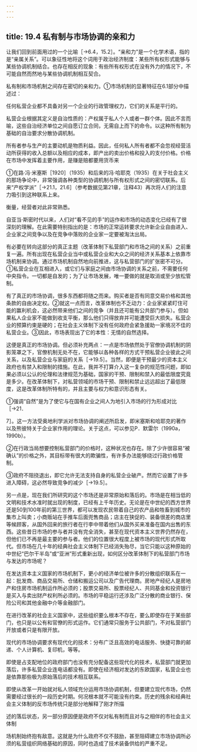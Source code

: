 ```yaml
---
---
---
```

title: 19.4 私有制与市场协调的亲和力
---



让我们回到前面用过的一个比喻［→6.4，15.2］。“亲和力”是一个化学术语，指的是“亲属关系”。可以象征性地将这个词用于政治经济制度：某些所有权形式能够与某些协调机制结合。也存在相反的现象：有些所有权形式在没有外力的情况下，不可能自然而然地与某些协调机制相互契合。

私有制和市场机制之间存在密切的亲和力。①市场机制的显著特征在6.1部分中描述过：

任何私营企业都不具备对另一个企业的行政管理权力，它们的关系是平行的。

私营企业根据其定义是自治性质的：产权属于私人个人或者一群个体。因此不言而喻，这些自治经济单位之间自愿订立合同，无需自上而下的命令。以这种所有制为基础的自治要求分散协调机制。

所有者参与生产的主要动机是物质利益。因此，任何私人所有者都不会忽视经营活动所获得的收入总额以及相应的成本，即产出的卖出价格和投入的支付价格。价格在市场中发挥着主要作用，是赚是赔都要用货币来

①在路·冯·米塞斯［1920］（1935）和后来的冯·哈耶克（1935）在关于社会主义的那场争论中，非常强调各种类型的协调机制与所有权形式之间的密切联系。后来“产权学派”［→21.1，21.6］（参考数据见第21章，注释43）再次将人们的注意力吸引到这种联系上来。



衡量，经营者对此非常熟悉。

自亚当·斯密时代以来，人们对“看不见的手”的运作和市场的动态变化已经有了很深刻的理解。在此需要特别指出的是：市场的正常运转要求允许新企业自由进入、企业家之间竞争以及在竞争中落败的企业家一定要被淘汰出局。

有必要在转向这部分的真正主题（改革体制下私营部门和市场之间的关系）之前重复一遍。所有出现在私营企业当中或私营企业和大众之间的经济关系基本上依靠市场机制来协调。通过市场机制自然地向前推进，这与私营部门的扩张密不可分。①私营企业在互相进入，或它们与家庭之间由市场协调的关系之前，不需要任何中央指令。一切都是自发的；为了让市场发展，唯一要做的就是取消或至少放松管制。

有了真正的市场协调，很多东西都将随之而来。购买者是否有同意交易价格和其他条款的自由决定权。②就这一点而言，改革体制也不乏动力：企业家紧紧盯住可能的赢利机会，这必然带来他们之间的竞争（并且还可能有公共部门参与）。但如果私人企业家不能做到收支平衡，那么他们只得放弃并可能遭受巨大损失。私营企业的预算约束是硬的；在社会主义体制下没有任何政府会紧急援助一家境况不佳的私营企业。③因此，市场表现出了它的本性：无情的自然选择。

这便是真正的市场协调。但必须补充两点：一点是市场依然处于官僚协调机制的阴影笼罩之下，官僚机制无处不在，它能够以各种各样的方式干预私营企业彼此之间关系，以及私营企业与家庭的关系［→19.5］。当然，即便是干预最少的资本主义政府也有禁入和限制的措施。在此，我并不打算介入这一复杂的规范性问题，即如果必须以公认的伦理和法律规范为基础，国家的干预、限制和禁入的最低限度究竟是多少。在改革体制下，对私营领域的市场干预、限制和禁止远远超出了最低限度，这是改革体制所特有的，并且主要与权力和意识形态有关。

①强调“自然”是为了使它与在国有企业之间人为地引入市场的行为形成对比［→21．

7］。这一方法受奥地利学派对市场协调的阐述所启发，即米塞斯和哈耶克的著作以及熊彼特关于企业家作用的理论。关于这点，可以参见P．默雷尔（1990a，1990b）。

②在行政当局想要控制私营部门的价格时，这种状况也存在。除了少许很容易“被确认”的价格之外，其目标带有很大的欺骗性，有许多办法能够绕过行政价格管制。

③政府不阻挠退出，即它允许无法支持自身的私营企业破产。然而它设置了许多进入障碍，这必然导致竞争的减少［→19.5］。



另一点是，现在我们所研究的这个市场还是非常原始和落后的。市场是在相当低的文明和技术水准时就出现的制度，已经有上千年历史。无论是在中世纪的西方世界还是50到100年前的第三世界，都可以发现农民带着自己的农产品和牲畜到城市的集市上叫卖；小商贩站在手推车后面兜售商品；店主在狭促的、装备很差的商店里等候顾客，从国外回来的旅行者在行李中带着他们从国外买来准备在国内出售的东西。这些昔日市场的参与者并没有完全消失，甚至在现代资本主义世界仍然存在，但他们已不再是最主要的参与者。他们的位置很大程度上被市场的现代形式所取代。但市场在几十年的经典社会主义体制下已经消失殆尽，当它只能以这种原始的中世纪“巴尔干半岛”或“亚洲”形式重新出现，如何区分改革体制下的私营部门市场与发达的市场呢？

在发达资本主义国家的市场机制下，更小的经济单位被许多的分散组织联系在一起：批发商、商品交易所、仓储和搬运公司以及广告代理商。房地产经纪人是房地产和住房市场机制运作所必须的；股票交易所、股票经纪人、共同基金和投资银行是买入与卖出财产权利所必须的。市场的平稳运行还涉及广泛分散的商业银行、保险公司和其他金融中介等金融部门。

在进行改革的社会主义国家中，这些组织要么根本不存在，要么即使存在于某些部门，也只是以公有和官僚的形式运作。它们通常只服务于公共部门，不对私营部门开放或者只是有限开放。

现代的市场协调要求有现代化的技术：分布广泛且高效的电话服务、快捷可靠的邮递、个人计算机、复印机，等等。

即使是占支配地位的政府部门也没有充分配备这些现代化的技术，私营部门就更加落后，许多私营企业连电话都没有。即使在经济相对发达的东欧国家，私营企业也是依靠那些极为原始落后的技术相互联系。

即使从改革一开始就对私人领域充分运用市场协调机制，但要建立现代市场，仍然需要经过很长的一段历史时期。何况根本就不可能没有约束。历史的残余和经典社会主义体制的反市场传统只是部分地解释了刚才所描

述的落后状态，另一部分原因便是政府不仅对私有制而且对与之相伴的市社会主义体制

场机制始终抱有敌意。这就是为什么政府不仅不鼓励，甚至阻碍建立市场协调所必须的私营组织网络基础的原因，同时也造成了技术装备供给的严重不足。